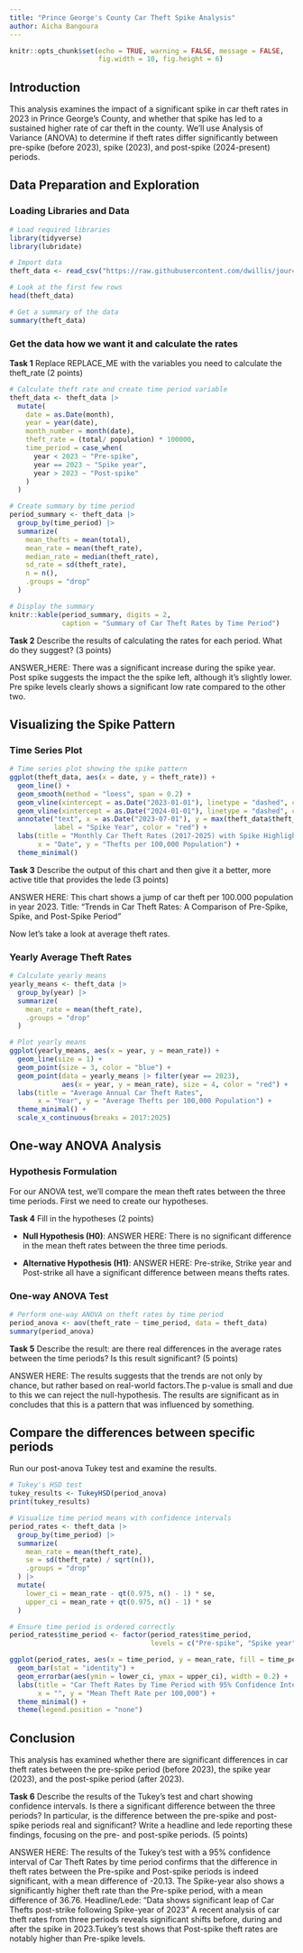 ```yaml
---
title: "Prince George's County Car Theft Spike Analysis"
author: Aicha Bangoura
---
```


```r
knitr::opts_chunk$set(echo = TRUE, warning = FALSE, message = FALSE,
                      fig.width = 10, fig.height = 6)
```

## Introduction

This analysis examines the impact of a significant spike in car theft rates in 2023 in Prince George's County, and whether that spike has led to a sustained higher rate of car theft in the county. We'll use Analysis of Variance (ANOVA) to determine if theft rates differ significantly between pre-spike (before 2023), spike (2023), and post-spike (2024-present) periods.

## Data Preparation and Exploration

### Loading Libraries and Data

```r
# Load required libraries
library(tidyverse)
library(lubridate)
```

```r
# Import data
theft_data <- read_csv("https://raw.githubusercontent.com/dwillis/jour405/refs/heads/main/data/car_thefts_month17_25.csv")

# Look at the first few rows
head(theft_data)

# Get a summary of the data
summary(theft_data)
```


### Get the data how we want it and calculate the rates

**Task 1** Replace REPLACE_ME with the variables you need to calculate the theft_rate (2 points)

```r
# Calculate theft rate and create time period variable
theft_data <- theft_data |>
  mutate(
    date = as.Date(month),
    year = year(date),
    month_number = month(date),
    theft_rate = (total/ population) * 100000,
    time_period = case_when(
      year < 2023 ~ "Pre-spike",
      year == 2023 ~ "Spike year",
      year > 2023 ~ "Post-spike"
    )
  )

# Create summary by time period
period_summary <- theft_data |>
  group_by(time_period) |>
  summarize(
    mean_thefts = mean(total),
    mean_rate = mean(theft_rate),
    median_rate = median(theft_rate),
    sd_rate = sd(theft_rate),
    n = n(),
    .groups = "drop"
  )

# Display the summary
knitr::kable(period_summary, digits = 2,
             caption = "Summary of Car Theft Rates by Time Period")
```

**Task 2** Describe the results of calculating the rates for each period. What do they suggest? (3 points)

ANSWER_HERE: There was a significant increase during the spike year. Post spike suggests the impact the the spike left, although it's slightly lower. Pre spike levels clearly shows a significant low rate compared to the other two.

## Visualizing the Spike Pattern

### Time Series Plot

```r
# Time series plot showing the spike pattern
ggplot(theft_data, aes(x = date, y = theft_rate)) +
  geom_line() +
  geom_smooth(method = "loess", span = 0.2) +
  geom_vline(xintercept = as.Date("2023-01-01"), linetype = "dashed", color = "red") +
  geom_vline(xintercept = as.Date("2024-01-01"), linetype = "dashed", color = "red") +
  annotate("text", x = as.Date("2023-07-01"), y = max(theft_data$theft_rate) * 0.9, 
           label = "Spike Year", color = "red") +
  labs(title = "Monthly Car Theft Rates (2017-2025) with Spike Highlighted",
       x = "Date", y = "Thefts per 100,000 Population") +
  theme_minimal()
```

**Task 3** Describe the output of this chart and then give it a better, more active title that provides the lede (3 points)

ANSWER HERE: This chart shows a jump of car theft per 100.000 population in year 2023. Title: "Trends in Car Theft Rates: A Comparison of Pre-Spike, Spike, and Post-Spike Period"


Now let's take a look at average theft rates.

### Yearly Average Theft Rates

```r
# Calculate yearly means
yearly_means <- theft_data |>
  group_by(year) |>
  summarize(
    mean_rate = mean(theft_rate),
    .groups = "drop"
  )

# Plot yearly means
ggplot(yearly_means, aes(x = year, y = mean_rate)) +
  geom_line(size = 1) +
  geom_point(size = 3, color = "blue") +
  geom_point(data = yearly_means |> filter(year == 2023), 
             aes(x = year, y = mean_rate), size = 4, color = "red") +
  labs(title = "Average Annual Car Theft Rates",
       x = "Year", y = "Average Thefts per 100,000 Population") +
  theme_minimal() +
  scale_x_continuous(breaks = 2017:2025)
```

## One-way ANOVA Analysis

### Hypothesis Formulation

For our ANOVA test, we'll compare the mean theft rates between the three time periods. First we need to create our hypotheses.

**Task 4** Fill in the hypotheses (2 points) 

- **Null Hypothesis (H0)**: ANSWER HERE: There is no significant difference in the mean theft rates between the three time periods.

- **Alternative Hypothesis (H1)**: ANSWER HERE: Pre-strike, Strike year and Post-strike all have a significant difference between means thefts rates. 

### One-way ANOVA Test

```r
# Perform one-way ANOVA on theft rates by time period
period_anova <- aov(theft_rate ~ time_period, data = theft_data)
summary(period_anova)
```

**Task 5** Describe the result: are there real differences in the average rates between the time periods? Is this result significant? (5 points)

ANSWER HERE: The results suggests that the trends are not only by chance, but rather based on real-world factors.The p-value is small and due to this we can reject the null-hypothesis. The results are significant as in concludes that this is a pattern that was influenced by something.  

## Compare the differences between specific periods

Run our post-anova Tukey test and examine the results. 

```r
# Tukey's HSD test
tukey_results <- TukeyHSD(period_anova)
print(tukey_results)
```


```r
# Visualize time period means with confidence intervals
period_rates <- theft_data |>
  group_by(time_period) |>
  summarize(
    mean_rate = mean(theft_rate),
    se = sd(theft_rate) / sqrt(n()),
    .groups = "drop"
  ) |>
  mutate(
    lower_ci = mean_rate - qt(0.975, n() - 1) * se,
    upper_ci = mean_rate + qt(0.975, n() - 1) * se
  )

# Ensure time period is ordered correctly
period_rates$time_period <- factor(period_rates$time_period, 
                                   levels = c("Pre-spike", "Spike year", "Post-spike"))

ggplot(period_rates, aes(x = time_period, y = mean_rate, fill = time_period)) +
  geom_bar(stat = "identity") +
  geom_errorbar(aes(ymin = lower_ci, ymax = upper_ci), width = 0.2) +
  labs(title = "Car Theft Rates by Time Period with 95% Confidence Intervals",
       x = "", y = "Mean Theft Rate per 100,000") +
  theme_minimal() +
  theme(legend.position = "none")
```

## Conclusion

This analysis has examined whether there are significant differences in car theft rates between the pre-spike period (before 2023), the spike year (2023), and the post-spike period (after 2023).

**Task 6** Describe the results of the Tukey's test and chart showing confidence intervals. Is there a significant difference between the three periods? In particular, is the difference between the pre-spike and post-spike periods real and significant? Write a headline and lede reporting these findings, focusing on the pre- and post-spike periods. (5 points)

ANSWER HERE: The results of the Tukey's test with a 95% confidence interval of Car Theft Rates by time period confirms that the difference in theft rates between the Pre-spike and Post-spike periods is indeed significant, with a mean difference of -20.13. The Spike-year also shows a significantly higher theft rate than the Pre-spike period, with a mean difference of 36.76. Headline/Lede: "Data shows significant leap of Car Thefts post-strike following Spike-year of 2023"
A recent analysis of car theft rates from three periods reveals significant shifts before, during and after the spike in 2023.Tukey's test shows that Post-spike theft rates are notably higher than Pre-spike levels.
